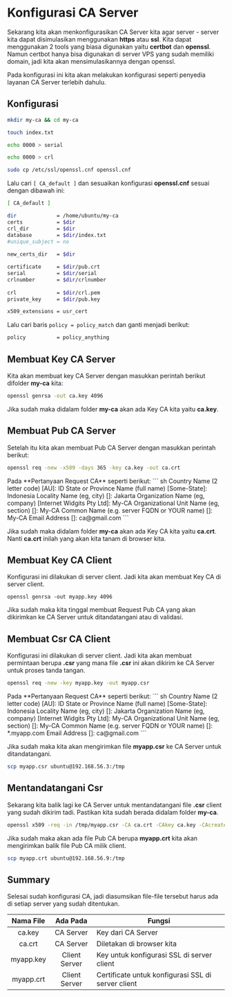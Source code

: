 
# Konfigurasi CA Server

Sekarang kita akan menkonfigurasikan CA Server kita agar server - server kita dapat disimulasikan menggunakan **https** atau **ssl**. Kita dapat menggunakan 2 tools yang biasa digunakan yaitu **certbot** dan **openssl**. Namun certbot hanya bisa digunakan di server VPS yang sudah memiliki domain, jadi kita akan mensimulasikannya dengan openssl.

Pada konfigurasi ini kita akan melakukan konfigurasi seperti penyedia layanan CA Server terlebih dahulu.

## Konfigurasi
``` sh
mkdir my-ca && cd my-ca
```
``` sh
touch index.txt
```
``` sh
echo 0000 > serial
```
``` sh
echo 0000 > crl
```
``` sh
sudo cp /etc/ssl/openssl.cnf openssl.cnf
```
Lalu cari `[ CA_default ]` dan sesuaikan konfigurasi **openssl.cnf** sesuai dengan dibawah ini:
``` sh filename="openssl.cnf"
[ CA_default ]

dir             = /home/ubuntu/my-ca
certs           = $dir                  
crl_dir         = $dir                  
database        = $dir/index.txt        
#unique_subject = no                    
                                        
new_certs_dir   = $dir                  

certificate     = $dir/pub.crt          
serial          = $dir/serial           
crlnumber       = $dir/crlnumber        
                                        
crl             = $dir/crl.pem          
private_key     = $dir/pub.key          

x509_extensions = usr_cert              
```

Lalu cari baris `policy = policy_match` dan ganti menjadi berikut:
``` sh filename="openssl.cnf"
policy          = policy_anything             
```

## Membuat Key CA Server
Kita akan membuat key CA Server dengan masukkan perintah berikut difolder **my-ca** kita:
``` sh
openssl genrsa -out ca.key 4096             
```
Jika sudah maka didalam folder **my-ca** akan ada Key CA kita yaitu **ca.key**.

## Membuat Pub CA Server
Setelah itu kita akan membuat Pub CA Server dengan masukkan perintah berikut:
``` sh
openssl req -new -x509 -days 365 -key ca.key -out ca.crt             
```

<Callout type="info" emoji="ℹ️">
  Pada **Pertanyaan Request CA** seperti berikut:
  ``` sh
  Country Name (2 letter code) [AU]: ID
  State or Province Name (full name) [Some-State]: Indonesia
  Locality Name (eg, city) []: Jakarta
  Organization Name (eg, company) [Internet Widgits Pty Ltd]: My-CA
  Organizational Unit Name (eg, section) []: My-CA
  Common Name (e.g. server FQDN or YOUR name) []: My-CA
  Email Address []: ca@gmail.com
  ```
</Callout>

Jika sudah maka didalam folder **my-ca** akan ada Key CA kita yaitu **ca.crt**. Nanti **ca.crt** inilah yang akan kita tanam di browser kita.

## Membuat Key CA Client
Konfigurasi ini dilakukan di server client. Jadi kita akan membuat Key CA di server client.
``` shell
openssl genrsa -out myapp.key 4096
```
Jika sudah maka kita tinggal membuat Request Pub CA yang akan dikirimkan ke CA Server untuk ditandatangani atau di validasi.

## Membuat Csr CA Client
Konfigurasi ini dilakukan di server client. Jadi kita akan membuat permintaan berupa **.csr** yang mana file **.csr** ini akan dikirim ke CA Server untuk proses tanda tangan.
``` sh
openssl req -new -key myapp.key -out myapp.csr         
```

<Callout type="info" emoji="ℹ️">
  Pada **Pertanyaan Request CA** seperti berikut:
  ``` sh
  Country Name (2 letter code) [AU]: ID
  State or Province Name (full name) [Some-State]: Indonesia
  Locality Name (eg, city) []: Jakarta
  Organization Name (eg, company) [Internet Widgits Pty Ltd]: My-CA
  Organizational Unit Name (eg, section) []: My-CA
  Common Name (e.g. server FQDN or YOUR name) []: *.myapp.com
  Email Address []: ca@gmail.com
  ```
</Callout>

Jika sudah maka kita akan mengirimkan file **myapp.csr** ke CA Server untuk ditandatangani.
``` sh
scp myapp.csr ubuntu@192.168.56.3:/tmp          
```

## Mentandatangani Csr
Sekarang kita balik lagi ke CA Server untuk mentandatangani file **.csr** client yang sudah dikirim tadi. Pastikan kita sudah berada didalam folder **my-ca**.
``` sh
openssl x509 -req -in /tmp/myapp.csr -CA ca.crt -CAkey ca.key -CAcreateserial -out myapp.crt -days 3650 -sha256 -extfile <(echo "subjectAltName=DNS:myapp.com,DNS:*.myapp.com")
```
Jika sudah maka akan ada file Pub CA berupa **myapp.crt** kita akan mengirimkan balik file Pub CA milik client.
``` sh
scp myapp.crt ubuntu@192.168.56.9:/tmp
```

## Summary
Selesai sudah konfigurasi CA, jadi diasumsikan file-file tersebut harus ada di setiap server yang sudah ditentukan.

| Nama File            | Ada Pada        | Fungsi                                                 |
| :------------------: | :-------------: | ------------------------------------------------------ |
| ca.key               | CA Server       | Key dari CA Server                                     |
| ca.crt               | CA Server       | Diletakan di browser kita                              |
| myapp.key            | Client Server   | Key untuk konfigurasi SSL di server client             |
| myapp.crt            | Client Server   | Certificate untuk konfigurasi SSL di server client     |
